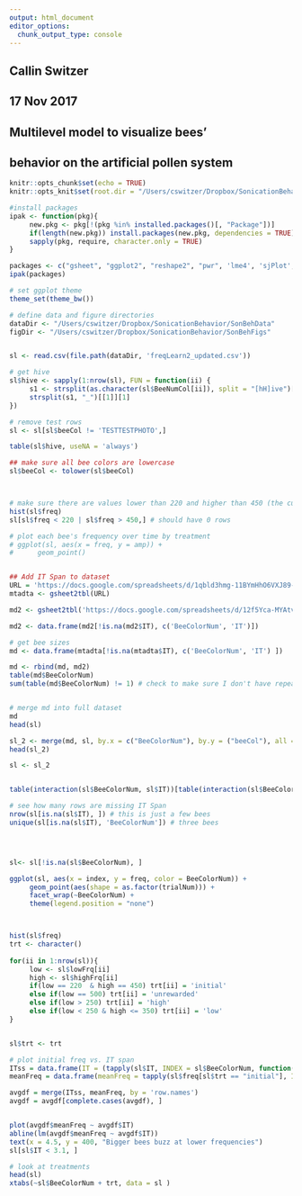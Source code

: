 ```yaml
---
output: html_document
editor_options: 
  chunk_output_type: console
---
```

## Callin Switzer
## 17 Nov 2017
## Multilevel model to visualize bees'
## behavior on the artificial pollen system



```r
knitr::opts_chunk$set(echo = TRUE)
knitr::opts_knit$set(root.dir = "/Users/cswitzer/Dropbox/SonicationBehavior")
```


```R
#install packages
ipak <- function(pkg){
     new.pkg <- pkg[!(pkg %in% installed.packages()[, "Package"])]
     if(length(new.pkg)) install.packages(new.pkg, dependencies = TRUE)
     sapply(pkg, require, character.only = TRUE)
}

packages <- c("gsheet", "ggplot2", "reshape2", "pwr", 'lme4', 'sjPlot', 'gsheet')
ipak(packages)

# set ggplot theme
theme_set(theme_bw())

# define data and figure directories
dataDir <- "/Users/cswitzer/Dropbox/SonicationBehavior/SonBehData"
figDir <- "/Users/cswitzer/Dropbox/SonicationBehavior/SonBehFigs"


sl <- read.csv(file.path(dataDir, 'freqLearn2_updated.csv'))

# get hive
sl$hive <- sapply(1:nrow(sl), FUN = function(ii) {
     s1 <- strsplit(as.character(sl$BeeNumCol[ii]), split = "[hH]ive")[[1]][2]
     strsplit(s1, "_")[[1]][1]
})

# remove test rows
sl <- sl[sl$beeCol != 'TESTTESTPHOTO',]

table(sl$hive, useNA = 'always')

## make sure all bee colors are lowercase
sl$beeCol <- tolower(sl$beeCol)



# make sure there are values lower than 220 and higher than 450 (the cutoff for buzzes used in the experiment)
hist(sl$freq)
sl[sl$freq < 220 | sl$freq > 450,] # should have 0 rows

# plot each bee's frequency over time by treatment
# ggplot(sl, aes(x = freq, y = amp)) +
#      geom_point()


## Add IT Span to dataset
URL = 'https://docs.google.com/spreadsheets/d/1qbld3hmg-11BYmHhO6VXJ89-60xG8hY5nqmf2yKuXKQ/edit?usp=sharing'
mtadta <- gsheet2tbl(URL)

md2 <- gsheet2tbl('https://docs.google.com/spreadsheets/d/12f5Yca-MYAtvCw1WmViqPoil6LUsUsJhWK9W9tAyvp4/edit?usp=sharing')

md2 <- data.frame(md2[!is.na(md2$IT), c('BeeColorNum', 'IT')])

# get bee sizes
md <- data.frame(mtadta[!is.na(mtadta$IT), c('BeeColorNum', 'IT') ])

md <- rbind(md, md2)
table(md$BeeColorNum)
sum(table(md$BeeColorNum) != 1) # check to make sure I don't have repeated bees


# merge md into full dataset
md
head(sl)

sl_2 <- merge(md, sl, by.x = c("BeeColorNum"), by.y = ("beeCol"), all = TRUE)
head(sl_2)

sl <- sl_2


table(interaction(sl$BeeColorNum, sl$IT))[table(interaction(sl$BeeColorNum, sl$IT)) != 0]

# see how many rows are missing IT Span
nrow(sl[is.na(sl$IT), ]) # this is just a few bees
unique(sl[is.na(sl$IT), 'BeeColorNum']) # three bees




sl<- sl[!is.na(sl$BeeColorNum), ]

ggplot(sl, aes(x = index, y = freq, color = BeeColorNum)) + 
     geom_point(aes(shape = as.factor(trialNum))) + 
     facet_wrap(~BeeColorNum) + 
     theme(legend.position = "none")



hist(sl$freq)
trt <- character()
     
for(ii in 1:nrow(sl)){
     low <- sl$lowFrq[ii]
     high <- sl$highFrq[ii]
     if(low == 220  & high == 450) trt[ii] = 'initial'
     else if(low == 500) trt[ii] = 'unrewarded'
     else if(low > 250) trt[ii] = 'high'
     else if(low < 250 & high <= 350) trt[ii] = 'low'
}


sl$trt <- trt

# plot initial freq vs. IT span
ITss = data.frame(IT = (tapply(sl$IT, INDEX = sl$BeeColorNum, function(x) x[1])))
meanFreq = data.frame(meanFreq = tapply(sl$freq[sl$trt == "initial"], INDEX = sl$BeeColorNum[sl$trt == "initial"], mean))

avgdf = merge(ITss, meanFreq, by = 'row.names')
avgdf = avgdf[complete.cases(avgdf), ]


plot(avgdf$meanFreq ~ avgdf$IT)
abline(lm(avgdf$meanFreq ~ avgdf$IT))
text(x = 4.5, y = 400, "Bigger bees buzz at lower frequencies")
sl[sl$IT < 3.1, ]

# look at treatments
head(sl)
xtabs(~sl$BeeColorNum + trt, data = sl )
```